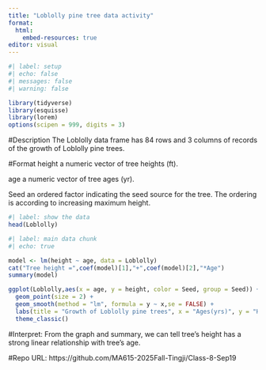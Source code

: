```yaml
---
title: "Loblolly pine tree data activity"
format: 
  html: 
    embed-resources: true
editor: visual
---
```


```r
#| label: setup
#| echo: false
#| messages: false
#| warning: false

library(tidyverse)
library(esquisse)
library(lorem)
options(scipen = 999, digits = 3)
```


#Description
The Loblolly data frame has 84 rows and 3 columns of records of the growth of Loblolly pine trees.

#Format
height
a numeric vector of tree heights (ft).

age
a numeric vector of tree ages (yr).

Seed
an ordered factor indicating the seed source for the tree. The ordering is according to increasing maximum height.

```r
#| label: show the data
head(Loblolly)
```

<p style="page-break-after:always"> </p>

```r
#| label: main data chunk
#| echo: true

model <- lm(height ~ age, data = Loblolly)
cat("Tree height =",coef(model)[1],"+",coef(model)[2],"*Age")
summary(model)

ggplot(Loblolly,aes(x = age, y = height, color = Seed, group = Seed)) +
  geom_point(size = 2) +
  geom_smooth(method = "lm", formula = y ~ x,se = FALSE) +
  labs(title = "Growth of Loblolly pine trees", x = "Ages(yrs)", y = "Height(ft)") +
  theme_classic()

```
#Interpret: 
From the graph and summary, we can tell tree's height has a strong linear relationship with tree's age. 

#Repo URL:
https://github.com/MA615-2025Fall-Tingji/Class-8-Sep19
